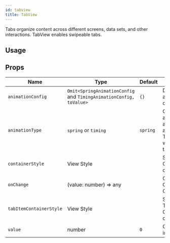 ```yaml
---
id: tabview
title: TabView
---
```



Tabs organize content across different screens, data sets, and other interactions.
TabView enables swipeable tabs.

## Usage

<Usage />

## Props

<div class='table-responsive'>

| Name                    | Type                                                               | Default  | Description                                                                                      |
| ----------------------- | ------------------------------------------------------------------ | -------- | ------------------------------------------------------------------------------------------------ |
| `animationConfig`       | `Omit<SpringAnimationConfig` and `TimingAnimationConfig, toValue>` | `{}`     | Define the animation configurations.                                                             |
| `animationType`         | `spring` or `timing`                                               | `spring` | Choose the animation type among `spring` and `timing`. This is visible when there is tab change. |
| `containerStyle`        | View Style                                                         |          | Styling for Component container.                                                                 |
| `onChange`              | (value: number) => any                                             |          | On Index Change Callback.                                                                        |
| `tabItemContainerStyle` | View Style                                                         |          | Styling for TabView.Item Component container.                                                    |
| `value`                 | number                                                             | `0`      | Child position index value.                                                                      |

</div>
